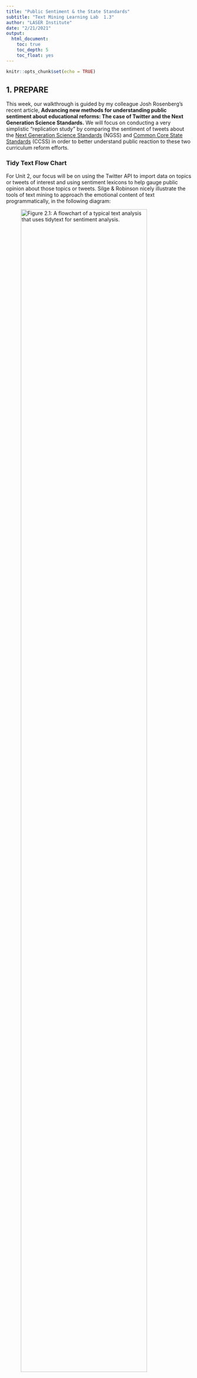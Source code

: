 ```yaml
---
title: "Public Sentiment & the State Standards"
subtitle: "Text Mining Learning Lab  1.3"
author: "LASER Institute"
date: "2/21/2021"
output: 
  html_document:
    toc: true
    toc_depth: 5
    toc_float: yes
---
```


```r
knitr::opts_chunk$set(echo = TRUE)
```

## 1. PREPARE

This week, our walkthrough is guided by my colleague Josh Rosenberg's recent article, **Advancing new methods for understanding public sentiment about educational reforms: The case of Twitter and the Next Generation Science Standards.** We will focus on conducting a very simplistic "replication study" by comparing the sentiment of tweets about the [Next Generation Science Standards](https://www.nextgenscience.org) (NGSS) and [Common Core State Standards](http://www.corestandards.org) (CCSS) in order to better understand public reaction to these two curriculum reform efforts.

### Tidy Text Flow Chart

For Unit 2, our focus will be on using the Twitter API to import data on topics or tweets of interest and using sentiment lexicons to help gauge public opinion about those topics or tweets. Silge & Robinson nicely illustrate the tools of text mining to approach the emotional content of text programmatically, in the following diagram:

![Figure 2.1: A flowchart of a typical text analysis that uses tidytext for sentiment analysis.](img/sentiment-flow.png "Figure 2.1: A flowchart of a typical text analysis that uses tidytext for sentiment analysis. This chapter shows how to implement sentiment analysis using tidy data principles."){width="90%"}

For Unit 2, our walkthrough will cover the following topics:

1.  **Prepare**: Prior to analysis, it's critical to understand the context and data sources you're working with so you can formulate useful and answerable questions. We'll take a quick look at Dr. Rosenberg's study as well as data available through Twitter's API.
2.  **Wrangle**: In section 2 we revisit tidying and tokenizing text from Unit 1, and and learn some new functions for appending sentiment scores to our tweets using the AFFIN, bing, and nrc sentiment lexicons.
3.  **Explore**: In section 3, we use simple summary statistics and basic data visualization to compare sentiment between NGSS and CCSS tweets.
4.  **Model**: While we won't leverage modeling approaches until Unit 3, we will examine the mixed effects model used by Rosenberg et al. to analyze the sentiment of tweets

### 1a. Some Context

### 1b. Guiding Questions

For this walkthrough, we'll use a similar approach used by the authors to guage public sentiment around the NGSS, by compare how much more positive or negative NGSS tweets are relative to CSSS tweets.

Our (very) specific questions of interest for this walkthrough are:

1.  What is the public sentiment expressed toward the NGSS?
2.  How does sentiment for NGSS compare to sentiment for CCSS?
3.  How does public sentiment vary over time?

And just to reiterate from Learning Lab 1, one overarching question we'll explore throughout this module, and that Silge and Robinson (2018) identify as a central question to text mining and natural language processing, is:

> How do we to **quantify** what a document or collection of documents is about?

```r
library(dplyr)
library(readr)
library(tidyr)
library(rtweet)
library(writexl)
library(readxl)
library(tidytext)
library(textdata)
library(ggplot2)
library(textdata)
library(scales)
```

------------------------------------------------------------------------

## 2. WRANGLE

a.  

b.  **Get Sentiments**. We conclude our data wrangling by introducing sentiment lexicons and the `inner_join()` function for appending sentiment values to our data frame.

### 2a. Add Sentiment Values

Now that we have our tweets nice and tidy, we're almost ready to begin exploring public sentiment (at least for the past week due to Twitter API rate limits) around the CCSS and NGSS standards. For this part of our workflow we introduce two new functions from the [`tidytext`](https://github.com/juliasilge/tidytext) and `dplyr` packages respectively:

-   `get_sentiments()` returns specific sentiment lexicons with the associated measures for each word in the lexicon
-   `inner_join()` return all rows from `x` where there are matching values in `y`, and all columns from `x` and `y`.

For a quick overview of the different join functions with helpful visuals, visit: <https://statisticsglobe.com/r-dplyr-join-inner-left-right-full-semi-anti>

#### Get Sentiments

Recall from our readings that sentiment analysis tries to evaluate words for their emotional association. Silge & Robinson point out that, "one way to analyze the sentiment of a text is to consider the text as a combination of its individual words and the sentiment content of the whole text as the sum of the sentiment content of the individual words." As our readings from last week illustrated, this isn't the only way to approach sentiment analysis, but it is an easier entry point into sentiment analysis and often-used.

The tidytext package provides access to several sentiment lexicons based on unigrams, i.e., single words. These lexicons contain many English words and the words are assigned scores for positive/negative sentiment, and also possibly emotions like joy, anger, sadness, and so forth.

The three general-purpose lexicons we'll focus on are:

-   `AFINN` assigns words with a score that runs between -5 and 5, with negative scores indicating negative sentiment and positive scores indicating positive sentiment.

-   `bing` categorizes words in a binary fashion into positive and negative categories.

-   `nrc` categorizes words in a binary fashion ("yes"/"no") into categories of positive, negative, anger, anticipation, disgust, fear, joy, sadness, surprise, and trust.

Note that if this is your first time using the AFINN and NRC lexicons, you'll be prompted to download both Respond yes to the prompt by entering "1" and the NRC and AFINN lexicons will download. You'll only have to do this the first time you use the NRC lexicon.

Let's take a quick look at each of these lexicons using the `get_sentiments()` function and assign them to their respective names for later use:

```r
afinn <- get_sentiments("afinn")

afinn
```

```r
bing <- get_sentiments("bing")

bing
```

```r
nrc <- get_sentiments("nrc")

nrc
```

And just out of curiosity, let's take a look at the `loughran` lexicon as well:

```r
loughran <- get_sentiments("loughran")

loughran
```

##### ✅ Comprehension Check

1.  How were these sentiment lexicons put together and validated? Hint: take a look at Chapter 2 from Text Mining with R.
2.  Why should we be cautious when using and interpreting them?

#### Join Sentiments

We've reached the final step in our data wrangling process before we can begin exploring our data to address our questions.

In the previous section, we used `anti_join()` to remove stop words in our dataset. For sentiment analysis, we're going use the `inner_join()` function to do something similar. However, instead of removing rows that contain words matching those in our stop words dictionary, `inner_join()` allows us to keep only the rows with words that match words in our sentiment lexicons, or dictionaries, along with the sentiment measure for that word from the sentiment lexicon.

Let's use `inner_join()` to combine our two `tidy_tweets` and `afinn` data frames, keeping only rows with matching data in the `word` column:

```r
sentiment_afinn <- inner_join(tidy_tweets, afinn, by = "word")

sentiment_afinn
```

Notice that each word in your `sentiment_afinn` data frame now contains a value ranging from -5 (very negative) to 5 (very positive).

```r
sentiment_bing <- inner_join(tidy_tweets, bing, by = "word")

sentiment_bing
```

```r
sentiment_nrc <- inner_join(tidy_tweets, nrc, by = "word")

sentiment_nrc

sentiment_loughran <- inner_join(tidy_tweets, loughran, by = "word")

sentiment_loughran
```

##### ✅ Comprehension Check

1.  Create a `sentiment_nrc` data frame using the code above.
2.  What do you notice about the change in the number of observations (i.e. words) between the `tidy_tweets` and data frames with sentiment values attached? Why did this happen?

**Note:** To complete to the following section, you'll need the `sentiment_nrc` data frame.

## 3. EXPLORE

Now that we have our tweets tidied and sentiments joined, we're ready for a little data exploration. As highlighted in Unit 1, calculating summary statistics, data visualization, and feature engineering (the process of creating new variables from a dataset) are a key part of exploratory data analysis. One goal in this phase is explore questions that drove the original analysis and develop new questions and hypotheses to test in later stages. Topics addressed in Section 3 include:

a.  **Time Series**. We take a quick look at the date range of our tweets and compare number of postings by standards.
b.  **Sentiment Summaries**. We put together some basic summaries of our sentiment values in order to compare public sentiment

### 3a. Time Series

Before we dig into sentiment, let's use the handy `ts_plot` function built into `rtweet` to take a very quick look at how far back our tidied `tweets` data set goes:

```r
ts_plot(tweets, by = "days")
```

Notice that this effectively creates a `ggplot` time series plot for us. I've included the `by =` argument which by default is set to "days". It looks like tweets go back 9 days which the rate limit set by Twitter.

Try changing it to "hours" and see what happens.

##### ✅ Comprehension Check

1.  Use `ts_plot` with the `group_by` function to compare the number of tweets over time by Next Gen and Common Core `standards`
2.  Which set of standards is Twitter users talking about the most?

Hint: use the `?ts_plot` help function to check the examples to see how this can be done.

Your line graph should look something like this:

```r
tweets %>%
  group_by(standards) %>%
  ts_plot(by = "days")
```

### 3b. Sentiment Summaries

Since our primary goals is to compare public sentiment around the NGSS and CCSS state standards, in this section we put together some basic numerical summaries using our different lexicons to see whether tweets are generally more positive or negative for each standard as well as differences between the two. To do this, we revisit the following `dplyr` functions:

-   [`count()`](https://dplyr.tidyverse.org/reference/count.html?q=count) lets you quickly count the unique values of one or more variables

-   [`group_by()`](https://dplyr.tidyverse.org/articles/grouping.html?q=group) takes a data frame and one or more variables to group by

-   [`summarise()`](https://dplyr.tidyverse.org/reference/summarise.html) creates a numerical summary of data using arguments like [`mean()`](https://rdrr.io/r/base/mean.html) and [`median()`](https://rdrr.io/r/stats/median.html)

-   [`mutate()`](https://dplyr.tidyverse.org/reference/mutate.html) adds new variables and preserves existing ones

And introduce one new function:

-   `spread()`

#### Sentiment Counts

Let's start with `bing`, our simplest sentiment lexicon, and use the `count` function to count how many times in our `sentiment_bing` data frame "positive" and "negative" occur in `sentiment` column and :

```r
summary_bing <- count(sentiment_bing, sentiment, sort = TRUE)
```

Collectively, it looks like our combined dataset has more positive words than negative words.

```r
summary_bing
```

Since our main goal is to compare positive and negative sentiment between CCSS and NGSS, let's use the `group_by` function again to get `sentiment` summaries for NGSS and CCSS separately:

```r
summary_bing <- sentiment_bing %>% 
  group_by(standards) %>% 
  count(sentiment) 

summary_bing
```

Looks like CCSS have far more negative words than positive, while NGSS skews much more positive. So far, pretty consistent with Rosenberg et al. findings!!!

#### Compute Sentiment Value

Our last step will be calculate a single sentiment "score" for our tweets that we can use for quick comparison and create a new variable indicating which lexicon we used.

First, let's untidy our data a little by using the `spread` function from the `tidyr` package to transform our `sentiment` column into separate columns for `negative` and `positive` that contains the `n` counts for each:

```r
summary_bing <- sentiment_bing %>% 
  group_by(standards) %>% 
  count(sentiment, sort = TRUE) %>% 
  spread(sentiment, n) 

summary_bing
```

Finally, we'll use the `mutate` function to create two new variables: `sentiment` and `lexicon` so we have a single sentiment score and the lexicon from which it was derived:

```r
summary_bing <- sentiment_bing %>% 
  group_by(standards) %>% 
  count(sentiment, sort = TRUE) %>% 
  spread(sentiment, n) %>%
  mutate(sentiment = positive - negative) %>%
  mutate(lexicon = "bing") %>%
  relocate(lexicon)

summary_bing
```

There we go, now we can see that CCSS scores negative, while NGSS is overall positive.

Let's calculate a quick score for using the `afinn` lexicon now. Remember that AFINN provides a value from -5 to 5 for each:

```r
head(sentiment_afinn)
```

To calculate late a summary score, we will need to first group our data by `standards` again and then use the `summarise` function to create a new `sentiment` variable by adding all the positive and negative scores in the `value` column:

```r
summary_afinn <- sentiment_afinn %>% 
  group_by(standards) %>% 
  summarise(sentiment = sum(value)) %>% 
  mutate(lexicon = "AFINN") %>%
  relocate(lexicon)

summary_afinn
```

Again, CCSS is overall negative while NGSS is overall positive!

##### ✅ Comprehension Check

For your final task for this walkthough, calculate a single sentiment score for NGSS and CCSS using the remaining `nrc` and `loughan` lexicons and answer the following questions. Are these findings above still consistent?

Hint: The `nrc` lexicon contains "positive" and "negative" values just like `bing` and `loughan`, but also includes values like "trust" and "sadness" as shown below. You will need to use the `filter()` function to select rows that only contain "positive" and "negative."

```r
nrc
```

```r
summary_nrc <- sentiment_nrc %>% 
  filter(sentiment %in% c("positive", "negative")) %>%
  group_by(standards) %>% 
  count(sentiment, sort = TRUE) %>% 
  mutate(method = "nrc")  %>%
  spread(sentiment, n) %>%
  mutate(sentiment = positive/negative)

summary_nrc

summary_afinn <- sentiment_afinn %>% 
  group_by(standards) %>% 
  summarise(sentiment = sum(value)) %>%
  mutate(lexicon = "AFINN") %>%
  relocate(lexicon)

summary_afinn
```

## 4. MODEL

As highlighted in [Chapter 3 of Data Science in Education Using R](https://datascienceineducation.com/c03.html), the **Model** step of the data science process entails "using statistical models, from simple to complex, to understand trends and patterns in the data." The authors note that while descriptive statistics and data visualization during the **Explore** step can help us to identify patterns and relationships in our data, statistical models can be used to help us determine if relationships, patterns and trends are actually meaningful.

Recall from the PREPARE section that the Rosenberg et al. study was guide by the following questions:

1.  What is the public sentiment expressed toward the NGSS?
2.  How does sentiment for teachers differ from non-teachers?
3.  How do tweets posted to \#NGSSchat differ from those without the hashtag?
4.  How does participation in \#NGSSchat relate to the public sentiment individuals express?
5.  How does public sentiment vary over time?

Similar to our sentiment summary using the AFINN lexicon, the Rosenberg et al. study used the -5 to 5 sentiment score from the SentiStrength lexicon to answer RQ \#1. To address the remaining questions the authors used a mixed effects model (also known as multi-level or hierarchical linear models via the lme4 package in R.

Collectively, the authors found that:

1.  The SentiStrength scale indicated an overall neutral sentiment for tweets about the Next Generation Science Standards.
2.  Teachers were more positive in their posts than other participants.
3.  Posts including \#NGSSchat that were posted outside of chats were slightly more positive relative to those that did not include the \#NGSSchat hashtag.
4.  The effect upon individuals of being involved in the \#NGSSchat was positive, suggesting that there is an impact on individuals---not tweets---of participating in a community focused on the NGSS.
5.  Posts about the NGSS became substantially more positive over time.

## 5. COMMUNICATE

The final(ish) step in our workflow/process is sharing the results of analysis with wider audience. Krumm et al. (2018) outlined the following 3-step process for communicating with education stakeholders what you have learned through analysis:

1.  **Select**. Communicating what one has learned involves selecting among those analyses that are most important and most useful to an intended audience, as well as selecting a form for displaying that information, such as a graph or table in static or interactive form, i.e. a "data product."
2.  **Polish**. After creating initial versions of data products, research teams often spend time refining or polishing them, by adding or editing titles, labels, and notations and by working with colors and shapes to highlight key points.
3.  **Narrate**. Writing a narrative to accompany the data products involves, at a minimum, pairing a data product with its related research question, describing how best to interpret the data product, and explaining the ways in which the data product helps answer the research question.

### 5a. Select

Remember that the questions of interest that we want to focus on our for our selection, polishing, and narration include:

1.  What is the public sentiment expressed toward the NGSS?
2.  How does sentiment for NGSS compare to sentiment for CCSS?

To address questions 1 and 2, I'm going to focus my analyses, data products and sharing format on the following:

1.  **Analyses**. For RQ1, I'm want to try and replicate as closely as possible the analysis by Rosenberg et al. so I will clean up my analysis and calculate a single sentiment score using the AFINN Lexicon for the entire tweet and label it positive or negative based on that score. I also want to highlight how regardless of the lexicon selected, NGSS tweets contain more positive words than negative, so I'll also polish my previous analyses and calculate percentages of positive and negative words for the
2.  **Data Products**. I know these are shunned in the world of data viz, but I think a **pie chart** will actually be an effective way to quickly communicate the proportion of positive and negative tweets among the Next Generation Science Standards. And for my analyses with the `bing`, `nrc`, and `loughan` lexicons, I'll create some 100% stacked bars showing the percentage of positive and negative words among all tweets for the NGSS and CCSS.
3.  **Format**. Similar to Unit 1, I'll be using [R Markdown](https://rmarkdown.rstudio.com) again to create a quick slide deck. Recall that R Markdown files can also be used to create a [wide range of outputs and formats](https://rmarkdown.rstudio.com/gallery.html), including polished PDF or Word documents, websites, web apps, journal articles, online books, interactive tutorials and more. And to make this process even more user-friendly, R Studio now includes [a visual editor](https://rstudio.github.io/visual-markdown-editing/#/)!

### 5b. Polish

#### NGSS Sentiment

I want to try and replicate as closely as possible the approach Rosenberg et al. used in their analysis. To do that, I'll I can recycle some R code I used in section [2b. Tidy Text].

To polish my analyses and prepare, first I need to rebuild the `tweets` dataset from my `ngss_tweets` and `ccss_tweets` and select both the `status_id` that is unique to each tweet, and the `text` column which contains the actual post:

```r
ngss_text <-
  ngss_tweets %>%
  filter(lang == "en") %>%
  select(status_id, text) %>%
  mutate(standards = "ngss") %>%
  relocate(standards)

ccss_text <-
  ccss_tweets %>%
  filter(lang == "en") %>%
  select(status_id, text) %>%
  mutate(standards = "ccss") %>%
  relocate(standards)

tweets <- bind_rows(ngss_text, ccss_text)

tweets
```

The `status_id` is important because like Rosenberg et al., I want to calculate an overall sentiment score for each tweet, rather than for each word.

Before I get that far however, I'll need to tidy my `tweets` again and attach my `sentiment` scores.

Note that the closest lexicon we have available in our `tidytext` package to the SentiStrength lexicon used by Rosenberg is the AFINN lexicon which also uses a -5 to 5 point scale.

So let's use `unnest_tokens` to tidy our tweets, remove stop words, and add `afinn` scores to each word similar to what we did in section [2c. Add Sentiment Values]:

```r
sentiment_afinn <- tweets %>%
  unnest_tokens(output = word, 
                input = text, 
                token = "tweets")  %>% 
  anti_join(stop_words, by = "word") %>%
  filter(!word == "amp") %>%
  inner_join(afinn, by = "word")

sentiment_afinn
```

Next, I want to calculate a single score for each tweet. To do that, I'll use the by now familiar `group_by` and `summarize`

```r
afinn_score <- sentiment_afinn %>% 
  group_by(standards, status_id) %>% 
  summarise(value = sum(value))

afinn_score
```

And like Rosenberg et al., I'll add a flag for whether the tweet is "positive" or "negative" using the `mutate` function to create a new `sentiment` column to indicate whether that tweets was positive or negative.

To do this, we introduced the new `if_else` function from the `dplyr` package. This `if_else` function adds "negative" to the `sentiment` column if the score in the `value` column of the corresponding row is less than 0. If not, it will add a "positive" to the row.

```r
afinn_sentiment <- afinn_score %>%
  filter(value != 0) %>%
  mutate(sentiment = if_else(value < 0, "negative", "positive"))

afinn_sentiment
```

Note that since a tweet sentiment score equal to 0 is neutral, I used the `filter` function to remove it from the dataset.

Finally, we're ready to compute our ratio. We'll use the `group_by` function and `count` the number of tweets for each of the `standards` that are positive or negative in the `sentiment` column. Then we'll use the `spread` function to separate them out into separate columns so we can perform a quick calculation to compute the `ratio`.

```r
afinn_ratio <- afinn_sentiment %>% 
  group_by(standards) %>% 
  count(sentiment) %>% 
  spread(sentiment, n) %>%
  mutate(ratio = negative/positive)

afinn_ratio
```

Finally,

```r
afinn_counts <- afinn_sentiment %>%
  group_by(standards) %>% 
  count(sentiment) %>%
  filter(standards == "ngss")

afinn_counts %>%
ggplot(aes(x="", y=n, fill=sentiment)) +
  geom_bar(width = .6, stat = "identity") +
  labs(title = "Next Gen Science Standards",
       subtitle = "Proportion of Positive & Negative Tweets") +
  coord_polar(theta = "y") +
  theme_void()

```

#### NGSS vs CCSS

Finally, to address Question 2, I want to compare the percentage of positive and negative words contained in the corpus of tweets for the NGSS and CCSS standards using the four different lexicons to see how sentiment compares based on lexicon used.

I'll begin by polishing my previous summaries and creating identical summaries for each lexicon that contains the following columns: `method`, `standards`, `sentiment`, and `n`, or word counts:

```r
summary_afinn2 <- sentiment_afinn %>% 
  group_by(standards) %>% 
  filter(value != 0) %>%
  mutate(sentiment = if_else(value < 0, "negative", "positive")) %>% 
  count(sentiment, sort = TRUE) %>% 
  mutate(method = "AFINN")

summary_bing2 <- sentiment_bing %>% 
  group_by(standards) %>% 
  count(sentiment, sort = TRUE) %>% 
  mutate(method = "bing")

summary_nrc2 <- sentiment_nrc %>% 
  filter(sentiment %in% c("positive", "negative")) %>%
  group_by(standards) %>% 
  count(sentiment, sort = TRUE) %>% 
  mutate(method = "nrc") 

summary_loughran2 <- sentiment_loughran %>% 
  filter(sentiment %in% c("positive", "negative")) %>%
  group_by(standards) %>% 
  count(sentiment, sort = TRUE) %>% 
  mutate(method = "loughran") 
```

Next, I'll combine those four data frames together using the `bind_rows` function again:

```r
summary_sentiment <- bind_rows(summary_afinn2,
                               summary_bing2,
                               summary_nrc2,
                               summary_loughran2) %>%
  arrange(method, standards) %>%
  relocate(method)

summary_sentiment
```

Then I'll create a new data frame that has the total word counts for each set of standards and each method and join that to my `summary_sentiment` data frame:

```r
total_counts <- summary_sentiment %>%
  group_by(method, standards) %>%
  summarise(total = sum(n))

sentiment_counts <- left_join(summary_sentiment, total_counts)

sentiment_counts
```

Finally, I'll add a new row that calculates the percentage of positive and negative words for each set of state standards:

```r
sentiment_percents <- sentiment_counts %>%
  mutate(percent = n/total * 100)

sentiment_percents
```

Now that I have my sentiment percent summaries for each lexicon, I'm going great my 100% stacked bar charts for each lexicon:

```r
sentiment_percents %>%
  ggplot(aes(x = standards, y = percent, fill=sentiment)) +
  geom_bar(width = .8, stat = "identity") +
  facet_wrap(~method, ncol = 1) +
  coord_flip() +
  labs(title = "Public Sentiment on Twitter", 
       subtitle = "The Common Core & Next Gen Science Standards",
       x = "State Standards", 
       y = "Percentage of Words")
```

And finished! The chart above clearly illustrates that regardless of sentiment lexicon used, the NGSS contains more positive words than the CCSS lexicon.

### 5c. Narrate

With our "data products" cleanup complete, we can start pulling together a quick presentation to share with the class. We've already seen what a more formal journal article looks like in the PREPARE section of this walkthrough. For your Independent Analysis assignment for Unit 2, you'll be creating either a simple report or slide deck to share out some key findings from our analysis.

Regardless of whether you plan to talk us through your analysis and findings with a presentation or walk us through with a brief written report, your assignment should address the following questions:

1.  **Purpose**. What question or questions are guiding your analysis? What did you hope to learn by answering these questions and why should your audience care about your findings?
2.  **Methods**. What data did you selected for analysis? What steps did you take took to prepare your data for analysis and what techniques you used to analyze your data? These should be fairly explicit with your embedded code.
3.  **Findings**. What did you ultimately find? How do your "data products" help to illustrate these findings? What conclusions can you draw from your analysis?
4.  **Discussion**. What were some of the strengths and weaknesses of your analysis? How might your audience use this information? How might you revisit or improve upon this analysis in the future?

#### Examples and Templates

You can view my example presentation here: COMING SOON!

And use my R Markdown presentation file as a template: COMING SOON!
